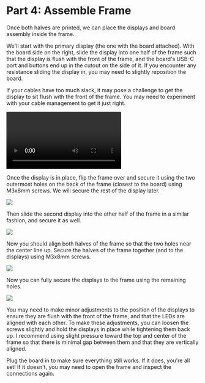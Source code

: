 # Part 4: Assemble Frame

Once both halves are printed, we can place the displays and board assembly inside the frame.

We'll start with the primary display (the one with the board attached). With the board side on the right, slide the display into one half of the frame such that the display is flush with the front of the frame, and the board's USB-C port and buttons end up in the cutout on the side of it. If you encounter any resistance sliding the display in, you may need to slightly reposition the board.

If your cables have too much slack, it may pose a challenge to get the display to sit flush with the front of the frame. You may need to experiment with your cable management to get it just right.


<p>
  <video src={AssemblyVideo} controls style={{ maxWidth: "100%" }} />
</p>

Once the display is in place, flip the frame over and secure it using the two outermost holes on the back of the frame (closest to the board) using M3x8mm screws. We will secure the rest of the display later.

![](_img/4-first-display.jpg)

Then slide the second display into the other half of the frame in a similar fashion, and secure it as well.

![](_img/4-second-display.jpg)

Now you should align both halves of the frame so that the two holes near the center line up. Secure the halves of the frame together (and to the displays) using M3x8mm screws.

![](_img/4-aligned.jpg)

Now you can fully secure the displays to the frame using the remaining holes.

![](_img/4-complete.jpg)

You may need to make minor adjustments to the position of the displays to ensure they are flush with the front of the frame, and that the LEDs are aligned with each other. To make these adjustments, you can loosen the screws slightly and hold the displays in place while tightening them back up. I recommend using slight pressure toward the top and center of the frame so that there is minimal gap between them and that they are vertically aligned.

Plug the board in to make sure everything still works. If it does, you're all set! If it doesn't, you may need to open the frame and inspect the connections again.
